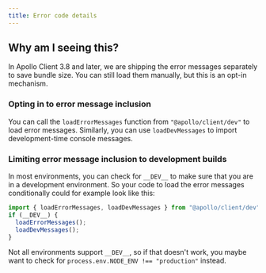 ```yaml
---
title: Error code details
---
```


<DisplayClientError />

## Why am I seeing this?

In Apollo Client 3.8 and later, we are shipping the error messages separately to save bundle size. You can still load them manually, but this is an opt-in mechanism.

### Opting in to error message inclusion

You can call the `loadErrorMessages` function from `"@apollo/client/dev"` to
load error messages. Similarly, you can use `loadDevMessages` to import development-time console messages.

### Limiting error message inclusion to development builds

In most environments, you can check for `__DEV__` to make sure that you are in a development environment. So your code to load the error messages conditionally could for example look like this:

```js
import { loadErrorMessages, loadDevMessages } from "@apollo/client/dev";
if (__DEV__) {
  loadErrorMessages();
  loadDevMessages();
}
```

Not all environments support `__DEV__`, so if that doesn't work, you maybe want to check for `process.env.NODE_ENV !== "production"` instead.
